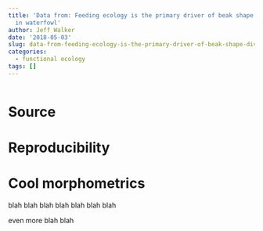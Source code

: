 ```yaml
---
title: 'Data from: Feeding ecology is the primary driver of beak shape diversification
  in waterfowl'
author: Jeff Walker
date: '2018-05-03'
slug: data-from-feeding-ecology-is-the-primary-driver-of-beak-shape-diversification-in-waterfowl
categories:
  - functional ecology
tags: []
---
```

```r

```

# Source

# Reproducibility

# Cool morphometrics

blah blah blah blah blah blah blah

even more blah blah

